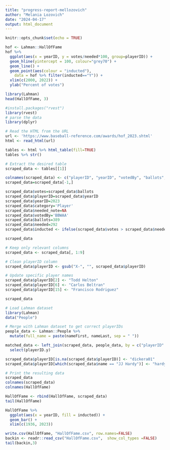 ---
title: "progress-report-mellozovich"
author: "Melania Lozovich"
date: "2024-04-17"
output: html_document
---

```{r setup, include=FALSE}
knitr::opts_chunk$set(echo = TRUE)
```

```{r}
hof <- Lahman::HallOfFame
hof %>% 
  ggplot(aes(x = yearID, y = votes/needed*100, group=playerID)) +
  geom_hline(yintercept = 100, colour="grey70") + 
  geom_line() +
  geom_point(aes(colour = "inducted"), 
    data = hof %>% filter(inducted=="Y")) +
  xlim(c(2000, 2022)) +
  ylab("Percent of votes")
```

```{r}
library(Lahman)
head(HallOfFame, 3)
```

```{r}
#install.packages("rvest")
library(rvest)
# parse the data
library(dplyr)

# Read the HTML from the URL
url <- 'https://www.baseball-reference.com/awards/hof_2023.shtml'
html <- read_html(url)

tables <- html %>% html_table(fill=TRUE)
tables %>% str()
```

```{r}
# Extract the desired table
scraped_data <- tables[[1]]

colnames(scraped_data) <- c("playerID", "yearID", "votedBy", "ballots", "needed", "votes", "inducted", "category", "needed_note")
scraped_data=scraped_data[-1,]

scraped_data$votes=scraped_data$ballots
scraped_data$playerID=scraped_data$yearID
scraped_data$yearID=2023
scraped_data$category='Player'
scraped_data$needed_note=NA
scraped_data$votedBy='BBWAA'
scraped_data$ballots=389
scraped_data$needed=292
scraped_data$inducted <- ifelse(scraped_data$votes > scraped_data$needed, "Y", "N")

scraped_data
```

```{r}
# Keep only relevant columns
scraped_data <- scraped_data[, 1:9]

# Clean playerID column
scraped_data$playerID <- gsub("X-", "", scraped_data$playerID)

# Update specific player names
scraped_data$playerID[2] <- "Todd Helton"
scraped_data$playerID[6] <- "Carlos Beltran"
scraped_data$playerID[15] <- "Francisco Rodriguez"

scraped_data
```


```{r}
# Load Lahman dataset
library(Lahman)
data("People")

# Merge with Lahman dataset to get correct playerIDs
people_data <- Lahman::People %>%
  mutate(full_name = paste(nameFirst, nameLast, sep = " "))

matched_data <- left_join(scraped_data, people_data, by = c("playerID" = "full_name")) %>%
  select(playerID.y) 

scraped_data$playerID[is.na(scraped_data$playerID)] <- "dickera01"
scraped_data$playerID[which(scraped_data$name == "JJ Hardy")] <- "hardyjj01"

# Print the resulting data
scraped_data
colnames(scraped_data)
colnames(HallOfFame)
```

```{r}
HallOfFame <- rbind(HallOfFame, scraped_data)
tail(HallOfFame)

HallOfFame %>% 
  ggplot(aes(x = yearID, fill = inducted)) +
  geom_bar() +
  xlim(c(1936, 2023))
```

```{r}
write.csv(HallOfFame, "HallOfFame.csv", row.names=FALSE)
backin <- readr::read_csv("HallOfFame.csv",  show_col_types =FALSE)
tail(backin,3)
```
